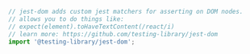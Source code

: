 ```javascript  title="proxy-react-app/react-app/src/setupTests.js"
// jest-dom adds custom jest matchers for asserting on DOM nodes.
// allows you to do things like:
// expect(element).toHaveTextContent(/react/i)
// learn more: https://github.com/testing-library/jest-dom
import '@testing-library/jest-dom';

```